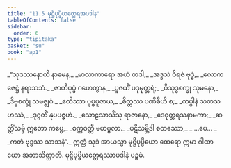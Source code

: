 ```yaml
---
title: "11.5 မုဋ္ဌိပုပ္ဖိယတ္ထေရအပဒါန"
tableOfContents: false
sidebar:
  order: 6
type: "tipitaka"
basket: "su"
book: "ap1"
---
```



<DynamicBreadcrumb />

<Division number="24" book="ap1">

<Paragraph number="1883" type="verses" book="ap1">
_“သုဒဿနောတိ နာမေန,_  
_မာလာကာရော အဟံ တဒါ;_  
_အဒ္ဒသံ ဝိရဇံ ဗုဒ္ဓံ,_  
_လောကဇေဋ္ဌံ နရာသဘံ._  

</Paragraph>

</Division>
<Division number="25" book="ap1">

<Paragraph number="1884" type="verses" book="ap1">
_ဇာတိပုပ္ဖံ ဂဟေတွာန,_  
_ပူဇယိံ ပဒုမုတ္တရံ;_  
_ဝိသုဒ္ဓစက္ခု သုမနော,_  
_ဒိဗ္ဗစက္ခုံ သမဇ္ဈဂံ._  

</Paragraph>

</Division>
<Division number="26" book="ap1">

<Paragraph number="1885" type="verses" book="ap1">
_ဧတိဿာ ပုပ္ဖပူဇာယ,_  
_စိတ္တဿ ပဏိဓီဟိ စ;_  
_ကပ္ပါနံ သတသဟဿံ,_  
_ဒုဂ္ဂတိံ နုပပဇ္ဇဟံ._  

</Paragraph>

</Division>
<Division number="27" book="ap1">

<Paragraph number="1886" type="verses" book="ap1">
_သောဠသာသိံသု ရာဇာနော,_  
_ဒေဝုတ္တရသနာမကာ;_  
_ဆတ္တိံသမှိ ဣတော ကပ္ပေ,_  
_စက္ကဝတ္တီ မဟဗ္ဗလာ._  

</Paragraph>

</Division>
<Division number="28" book="ap1">

<Paragraph number="1887" type="verses" book="ap1">
_ပဋိသမ္ဘိဒါ စတဿော,_  
_ …ပေ… _  
_ကတံ ဗုဒ္ဓဿ သာသနံ”._  

</Paragraph>

<Paragraph number="1888" book="ap1">
ဣတ္ထံ သုဒံ အာယသ္မာ မုဋ္ဌိပုပ္ဖိယော ထေရော ဣမာ ဂါထာယော အဘာသိတ္ထာတိ.

</Paragraph>
</Division>

<Paragraph number="1889" type="center" book="ap1">
မုဋ္ဌိပုပ္ဖိယတ္ထေရဿာပဒါနံ ပဉ္စမံ.
</Paragraph>